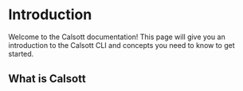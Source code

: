 # Introduction

Welcome to the Calsott documentation! This page will give you an introduction to the Calsott
CLI and concepts you need to know to get started.

## What is Calsott


